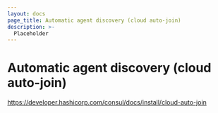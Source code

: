 ```yaml
---
layout: docs
page_title: Automatic agent discovery (cloud auto-join)
description: >-
  Placeholder
---
```


# Automatic agent discovery (cloud auto-join)

https://developer.hashicorp.com/consul/docs/install/cloud-auto-join